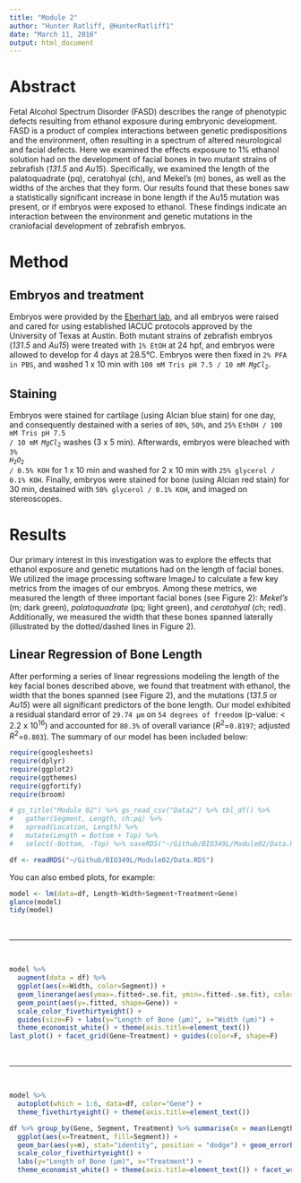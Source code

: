 ```yaml
---
title: "Module 2"
author: "Hunter Ratliff, @HunterRatliff1"
date: "March 11, 2016"
output: html_document
---
```


# Abstract
Fetal Alcohol Spectrum Disorder (FASD) describes the range of phenotypic defects resulting from ethanol exposure during embryonic development. FASD is a product of complex interactions between genetic predispositions and the environment, often resulting in a spectrum of altered neurological and facial defects. Here we examined the effects exposure to 1% ethanol solution had on the development of facial bones in two mutant strains of zebrafish (*131.5* and *Au15*). Specifically, we examined the length of the palatoquadrate (pq), ceratohyal (ch), and Mekel’s (m) bones, as well as the widths of the arches that they form. Our results found that these bones saw a statistically significant increase in bone length if the Au15 mutation was present, or if embryos were exposed to ethanol. These findings indicate an interaction between the environment and genetic mutations in the craniofacial development of zebrafish embryos.

# Method
## Embryos and treatment
Embryos were provided by the [Eberhart lab](http://www.sbs.utexas.edu/eberhart/), and all  embryos were raised and cared for using established IACUC protocols approved by the University of Texas at Austin. Both mutant strains of zebrafish embryos (*131.5* and *Au15*) were treated with `1% EtOH` at 24 hpf, and embryos were allowed to develop for 4 days at 28.5°C. Embryos were then fixed in `2% PFA in PBS`, and washed 1 x 10 min with <code>100 mM Tris pH 7.5 / 10 mM $MgCl_2$</code>. 

## Staining
Embryos were stained for cartilage (using Alcian blue stain) for one day, and consequently destained with a series of `80%`, `50%`, and `25%` <code>EthOH / 100 mM Tris pH 7.5 / 10 mM $MgCl_2$</code> washes (3 x 5 min). Afterwards, embryos were bleached with <code>3% $H_2O_2$ / 0.5% KOH</code> for 1 x 10 min and washed for 2 x 10 min with `25% glycerol / 0.1% KOH`. Finally, embryos were stained for bone (using Alcian red stain) for 30 min, destained with `50% glycerol / 0.1% KOH`, and imaged on stereoscopes.

# Results
Our primary interest in this investigation was to explore the effects that ethanol exposure and genetic mutations had on the length of facial bones. We utilized the image processing software ImageJ to calculate a few key metrics from the images of our embryos. Among these metrics, we measured the length of three important facial bones (see Figure 2): *Mekel’s* (m; dark green), *palatoquadrate* (pq; light green), and *ceratohyal* (ch; red). Additionally, we measured the width that these bones spanned laterally (illustrated by the dotted/dashed lines in Figure 2).

## Linear Regression of Bone Length
After performing a series of linear regressions modeling the length of the key facial bones described above, we found that treatment with ethanol, the width that the bones spanned (see Figure 2), and the mutations (*131.5* or *Au15*) were all significant predictors of the bone length. Our model exhibited a residual standard error of `29.74 μm` on `54 degrees of freedom` (p-value: < 2.2 x ${10}^{16}$) and accounted for `80.3%` of overall variance ($R^2$=`0.8197`; adjusted $R^2$=`0.803`). The summary of our model has been included below:

```r
require(googlesheets)
require(dplyr)
require(ggplot2)
require(ggthemes)
require(ggfortify)
require(broom)

# gs_title("Module 02") %>% gs_read_csv("Data2") %>% tbl_df() %>% 
#   gather(Segment, Length, ch:pq) %>%
#   spread(Location, Length) %>%
#   mutate(Length = Bottom + Top) %>%
#   select(-Bottom, -Top) %>% saveRDS("~/Github/BIO349L/Module02/Data.RDS")

df <- readRDS("~/Github/BIO349L/Module02/Data.RDS")
```

You can also embed plots, for example:

```r
model <- lm(data=df, Length~Width+Segment+Treatment+Gene) 
glance(model)
tidy(model)
```

<br><hr><br>

```r
model %>%
  augment(data = df) %>%
  ggplot(aes(x=Width, color=Segment)) + 
  geom_linerange(aes(ymax=.fitted+.se.fit, ymin=.fitted-.se.fit), color="black", alpha=0.8) +
  geom_point(aes(y=.fitted, shape=Gene)) +
  scale_color_fivethirtyeight() +
  guides(size=F) + labs(y="Length of Bone (µm)", x="Width (µm)") +
  theme_economist_white() + theme(axis.title=element_text())
last_plot() + facet_grid(Gene~Treatment) + guides(color=F, shape=F) 
```

<br><hr><br>

```r
model %>%
  autoplot(which = 1:6, data=df, color="Gene") + 
  theme_fivethirtyeight() + theme(axis.title=element_text())
```

```r
df %>% group_by(Gene, Segment, Treatment) %>% summarise(m = mean(Length), sd = sd(Length)) %>%
  ggplot(aes(x=Treatment, fill=Segment)) + 
  geom_bar(aes(y=m), stat="identity", position = "dodge") + geom_errorbar(aes(ymax=m+sd, ymin=m-sd), position = "dodge") +
  scale_color_fivethirtyeight() +
  labs(y="Length of Bone (µm)", x="Treatment") +
  theme_economist_white() + theme(axis.title=element_text()) + facet_wrap("Gene")
```